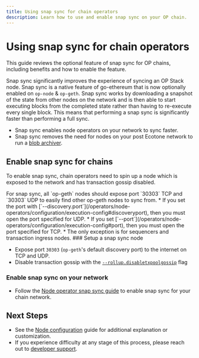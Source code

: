```yaml
---
title: Using snap sync for chain operators
description: Learn how to use and enable snap sync on your OP chain.
---
```




# Using snap sync for chain operators

This guide reviews the optional feature of snap sync for OP chains, including benefits and how to enable the feature.

Snap sync significantly improves the experience of syncing an OP Stack node. Snap sync is a native feature of go-ethereum that is now optionally enabled on `op-node` & `op-geth`.
Snap sync works by downloading a snapshot of the state from other nodes on the network and is then able to start executing blocks from the completed state rather than having to re-execute every single block.
This means that performing a snap sync is significantly faster than performing a full sync.

*   Snap sync enables node operators on your network to sync faster.
*   Snap sync removes the need for nodes on your post Ecotone network to run a [blob archiver](/operators/node-operators/management/blobs).

## Enable snap sync for chains

To enable snap sync, chain operators need to spin up a node which is exposed to the network and has transaction gossip disabled.

<Info>
For snap sync, all `op-geth` nodes should expose port `30303` TCP and `30303` UDP to easily find other op-geth nodes to sync from. 
  *   If you set the port with [`--discovery.port`](/operators/node-operators/configuration/execution-config#discoveryport), then you must open the port specified for UDP. 
  *   If you set [`--port`](/operators/node-operators/configuration/execution-config#port), then you must open the port specified for TCP.
  *   The only exception is for sequencers and transaction ingress nodes.
</Info>

<Steps>
  ### Setup a snap sync node

  *   Expose port `30303` (`op-geth`'s default discovery port) to the internet on TCP and UDP.
  *   Disable transaction gossip with the [`--rollup.disabletxpoolgossip`](/operators/node-operators/configuration/execution-config#rollupdisabletxpoolgossip) flag

  ### Enable snap sync on your network

  *   Follow the [Node operator snap sync guide](/operators/node-operators/management/snap-sync#enable-snap-sync-for-your-node) to enable snap sync for your chain network.
</Steps>

## Next Steps

*   See the [Node configuration](/operators/node-operators/configuration/base-config#configuration) guide for additional explanation or customization.
*   If you experience difficulty at any stage of this process, please reach out to [developer support](https://github.com/ethereum-optimism/developers/discussions).
